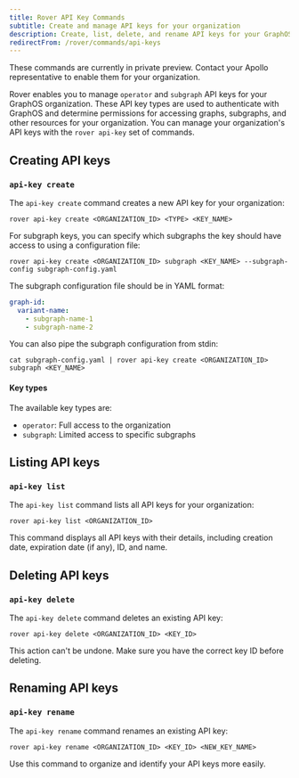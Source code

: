 ```yaml
---
title: Rover API Key Commands
subtitle: Create and manage API keys for your organization
description: Create, list, delete, and rename API keys for your GraphOS organization with the rover api-key commands.
redirectFrom: /rover/commands/api-keys
---
```


<PreviewFeature>

These commands are currently in private preview. Contact your Apollo representative to enable them for your organization.

</PreviewFeature>

Rover enables you to manage `operator` and `subgraph` API keys for your GraphOS organization. These API key types are used to authenticate with GraphOS and determine permissions for accessing graphs, subgraphs, and other resources for your organization. You can manage your organization's API keys with the `rover api-key` set of commands.

## Creating API keys

### `api-key create`

The `api-key create` command creates a new API key for your organization:

```
rover api-key create <ORGANIZATION_ID> <TYPE> <KEY_NAME>
```

For subgraph keys, you can specify which subgraphs the key should have access to using a configuration file:

```
rover api-key create <ORGANIZATION_ID> subgraph <KEY_NAME> --subgraph-config subgraph-config.yaml
```

The subgraph configuration file should be in YAML format:

```yaml
graph-id:
  variant-name:
    - subgraph-name-1
    - subgraph-name-2
```

You can also pipe the subgraph configuration from stdin:

```
cat subgraph-config.yaml | rover api-key create <ORGANIZATION_ID> subgraph <KEY_NAME>
```

#### Key types
The available key types are:
- `operator`: Full access to the organization
- `subgraph`: Limited access to specific subgraphs

## Listing API keys

### `api-key list`

The `api-key list` command lists all API keys for your organization:

```
rover api-key list <ORGANIZATION_ID>
```

This command displays all API keys with their details, including creation date, expiration date (if any), ID, and name.

## Deleting API keys

### `api-key delete`

The `api-key delete` command deletes an existing API key:

```
rover api-key delete <ORGANIZATION_ID> <KEY_ID>
```

<Caution>
This action can't be undone. Make sure you have the correct key ID before deleting.
</Caution>

## Renaming API keys

### `api-key rename`

The `api-key rename` command renames an existing API key:

```
rover api-key rename <ORGANIZATION_ID> <KEY_ID> <NEW_KEY_NAME>
```

Use this command to organize and identify your API keys more easily.
